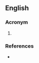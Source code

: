 {{also|oose}}
{{also|OOSA}}

==English==

===Acronym===
{{rfc-header|Acronym}}
{{head|en|acronym}}

# {{lb|en|software}} {{acronym of|[[object-oriented|Object-Oriented]] [[software|Software]] [[engineering|Engineering]]|lang=en}}

===References===
* {{pedia}}